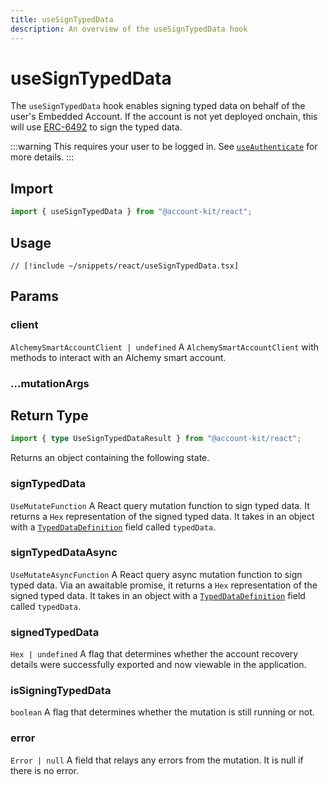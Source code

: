 ```yaml
---
title: useSignTypedData
description: An overview of the useSignTypedData hook
---
```


# useSignTypedData

The `useSignTypedData` hook enables signing typed data on behalf of the user's Embedded Account. If the account is not yet deployed onchain, this will use [ERC-6492](/resources/terms#erc-6492) to sign the typed data.

:::warning
This requires your user to be logged in. See [`useAuthenticate`](/react/useAuthenticate) for more details.
:::

## Import

```ts
import { useSignTypedData } from "@account-kit/react";
```

## Usage

```tsx [useSignTypedData.tsx]
// [!include ~/snippets/react/useSignTypedData.tsx]
```

## Params

### client

`AlchemySmartAccountClient | undefined`
A `AlchemySmartAccountClient` with methods to interact with an Alchemy smart account.

### ...mutationArgs


<BaseHookMutationArgs />

## Return Type

```ts
import { type UseSignTypedDataResult } from "@account-kit/react";
```

Returns an object containing the following state.

### signTypedData

`UseMutateFunction`
A React query mutation function to sign typed data. It returns a `Hex` representation of the signed typed data. It takes in an object with a [`TypedDataDefinition`](https://viem.sh/docs/utilities/hashTypedData#parameters) field called `typedData`.

### signTypedDataAsync

`UseMutateAsyncFunction`
A React query async mutation function to sign typed data. Via an awaitable promise, it returns a `Hex` representation of the signed typed data. It takes in an object with a [`TypedDataDefinition`](https://viem.sh/docs/utilities/hashTypedData#parameters) field called `typedData`.

### signedTypedData

`Hex | undefined`
A flag that determines whether the account recovery details were successfully exported and now viewable in the application.

### isSigningTypedData

`boolean`
A flag that determines whether the mutation is still running or not.

### error

`Error | null`
A field that relays any errors from the mutation. It is null if there is no error.
